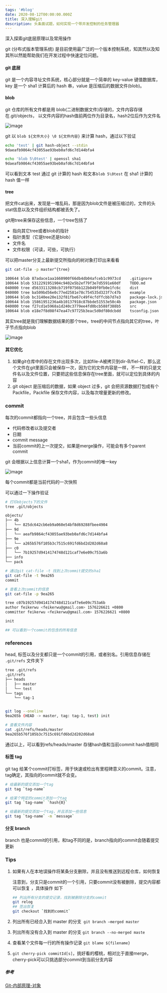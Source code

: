 ```yaml
---
tags: '#blog'
date: 2020-08-12T00:00:00.000Z
title: 深入理解git
description: 头条面试题，如何实现一个带并发控制的任务管理器
---
```




深入探索git底层原理以及常用操作


git (分布式版本管理系统) 是目前使用最广泛的一个版本控制系统，知其然以及知其所以然能帮助我们在开发过程中快速定位问题。

#### git 底层

git 是一个内容寻址文件系统，核心部分就是一个简单的 key-value 键值数据库，key 是一个 sha1 计算后的 hash 串，value 是压缩后的数据文件(blob)。

#### blob

git 仓库的所有文件都是用 blob(二进制数据文件)存储的，文件内容存储在.git/objects， 以文件内容的hash值前两位作为目录名，hash2位后作为文件名

![image](https://user-images.githubusercontent.com/39146693/88771659-28603900-d1b2-11ea-956b-8273e1fe473b.png)


git 以 `blob ${文件大小} \0 ${文件内容}` 来计算 hash，通过以下验证

```bash
echo 'test' | git hash-object --stdin
9daeafb9864cf43055ae93beb0afd6c7d144bfa4

echo 'blob 5\0test' | openssl sha1
9daeafb9864cf43055ae93beb0afd6c7d144bfa4
```





可以看到文本 test 通过 git 计算的 hash 和文本`blob 5\0test` 在 sha1 计算的 hash 值一样

#### tree

把文件cat出来，发现是一堆乱码，那是因为blob文件是被压缩过的，文件的头stat信息以及文件组织结构都被丢失了。

git用tree来保存这些信息，一个tree包括了

+ 指向其它tree或者blob的指针
+ 指针类型（它是tree还是blob）
+ 文件名
+ 文件权限（可读，可些，可执行）

可以把master分支上最新提交所指向的树对象打印出来看看

```bash
git cat-file -p master^{tree}

100644 blob 87adace1aa1660900f66db4db04afceb1c9973cd	.gitignore
100644 blob 5312291951904c9402e5b2ef79f3e7d5591e60df	TODO.md
040000 tree d5633113208cb719f0756b122b049f0fb0e1fc6c	dist
040000 tree ba509bd56e0c77ed2581e78c754535d323f7c47b	example
100644 blob bc3140ee20e132f81fbe67c49f4cfdffcbb7d7e3	package-lock.json
100644 blob 15861951236a4b10137918c87bbde51553e50c4b	package.json
040000 tree f27cd1e5968a1d240c3779ee4fd0bcb588f388b5	src
100644 blob e18e7f8d08f47ea47c97725b3eac5d0df80dcbdd	tsconfig.json
```

其实tree就是我们理解数据结果的那个tree，tree的中间节点指向其它的tree，叶子节点指向blob

![image](https://user-images.githubusercontent.com/39146693/88771714-3c0b9f80-d1b2-11ea-844f-79909d9fe299.png)


#### 其它优化

1. 如果git仓库中的存在文件出现多次，比如file-A被拷贝到dir-B/fiel-C，那么这个文件在git里面只会被保存一次，因为它的文件内容是一样，不一样的只是文件名以及文件位置，只要把这些信息保存在tree里面，就可以定位到具体的内容
2. git object 是压缩后的数据，如果 object 过多，git 会把资源数据打包成有个 Packfile，Packfile 保存文件内容，以及每次增量更新的修改。



### commit

每次的commit都指向一个tree，并且包含一些头信息

+ 代码修改者以及提交者
+ 日期
+ commit message
+ 当前commit的上一次提交，如果是merge操作，可能会有多个parent commit

git 会根据以上信息计算一个sha1，作为commit的唯一key

![image](https://user-images.githubusercontent.com/39146693/88771748-462d9e00-d1b2-11ea-9bda-747355298642.png)


每个commit都是当前代码的一次快照

可以通过一下操作验证

```bash
# 打印objects下的文件
tree .git/objects

objects/
├── 4b
│   └── 825dc642cb6eb9a060e54bf8d69288fbee4904
├── 9d
│   └── aeafb9864cf43055ae93beb0afd6c7d144bfa4
├── 9e
│   └── a265b576f105b3c7515c691fd6bd2d202d68a8
├── c0
│   └── 7b19257d9414174748d121caf7e6e09c753a6b
├── info
└── pack

# 通过git cat-file -t 找到上次commit提交的sha1
git cat-file -t 9ea265
commit

# 查看上次commit的信息
git cat-file -p 9ea265

tree c07b19257d9414174748d121caf7e6e09c753a6b
author feikerwu <feikerwu@gmail.com> 1576226621 +0800
committer feikerwu <feikerwu@gmail.com> 1576226621 +0800

init

## 可以看到一个commit的包含的所有信息
```



###  references

head, 标签以及分支都只是一个commit的引用，或者别名。引用信息存储在 `.git/refs` 文件夹下

```bash
tree .git/refs
.git/refs
├── heads
│   ├── master
│   └── test
└── tags
    └── tag-1


git log --oneline
9ea265b (HEAD -> master, tag: tag-1, test) init

# 查看文件内容
cat .git/refs/heads/master
9ea265b576f105b3c7515c691fd6bd2d202d68a8

```

通过以上，可以看到refs/heads/master 存储hash值和当前commit hash值相同



#### 标签 tag

git tag 给某个commit打标签，用于快速或检出有里程碑意义的commit。注意，tag确定，其指向的commit就不会变。

```bash
# 给最新的提交添加一个tag
git tag `tag-name`

# 给某个特定的commit添加一个tag
git tag `tag-name` `hash{8}`

# 给最新的提交添加一个tag，并且添加一些信息
git tag `tag-name` -m `message`
```



#### 分支 branch

branch 也是commit的引用，和tag不同的是，branch指向的commit会随着提交更新



### Tips

1. 如果有人在本地误操作将某条分支删除，并且没有推送到远程仓库，如何恢复

   注意到，分支只是commit的一个引用，只要commit没有被删除，提交内容都可以恢复 ，具体操作 如下

   ```bash
   ## 列出所有分支的提交记录，找到被删除分支的commit
   git relog
   ## 签出恢复
   git checkout `找到的commit`
   ```

2. 列出所有已经合入到 master 的分支` git branch —merged master`

3. 列出所有没有合入到 master 的分支 `git branch --no-merged maste`

4. 查看某个文件每一行的所有操作记录 `git blame ${filename}`

5. `git cherry-pick commitId[s]`，挑好看的樱桃，相对比于直接merge，cherry-pick可以只挑选部分commit到当前分支内容



##### 参考

[Git-内部原理-对象](https://git-scm.com/book/zh/v2/Git-内部原理-Git-对象)

